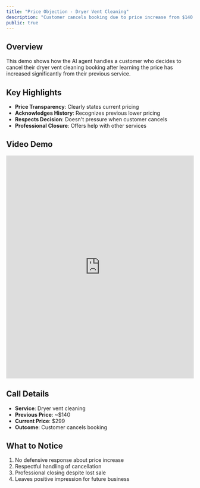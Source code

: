 ```yaml
---
title: "Price Objection - Dryer Vent Cleaning"
description: "Customer cancels booking due to price increase from $140 to $299"
public: true
---
```


## Overview

This demo shows how the AI agent handles a customer who decides to cancel their dryer vent cleaning booking after learning the price has increased significantly from their previous service.

## Key Highlights

- **Price Transparency**: Clearly states current pricing
- **Acknowledges History**: Recognizes previous lower pricing
- **Respects Decision**: Doesn't pressure when customer cancels
- **Professional Closure**: Offers help with other services

## Video Demo

<iframe
  src="https://share.descript.com/embed/IOn0QSd1NJx"
  width="100%"
  height="600"
  frameBorder="0"
  allowFullScreen
  className="rounded-xl"
></iframe>

## Call Details

- **Service**: Dryer vent cleaning
- **Previous Price**: ~$140
- **Current Price**: $299
- **Outcome**: Customer cancels booking

## What to Notice

1. No defensive response about price increase
2. Respectful handling of cancellation
3. Professional closing despite lost sale
4. Leaves positive impression for future business
